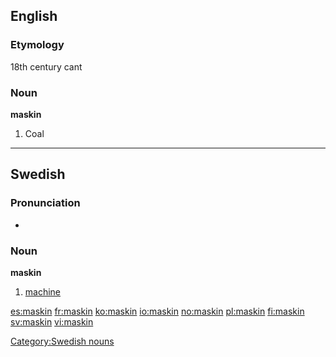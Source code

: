 ==English==

===Etymology===
18th century cant

===Noun===
'''maskin'''

# Coal

----

==Swedish==

===Pronunciation===
* {{audio|Sv-maskin.ogg|audio}}

===Noun===
{{sv-noun-reg-er}}
'''maskin''' {{c}}

# [[machine]]

[[Category:Swedish nouns]]

[[es:maskin]]
[[fr:maskin]]
[[ko:maskin]]
[[io:maskin]]
[[no:maskin]]
[[pl:maskin]]
[[fi:maskin]]
[[sv:maskin]]
[[vi:maskin]]